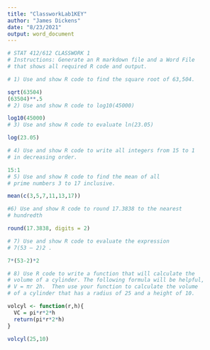 ```yaml
---
title: "ClassworkLab1KEY"
author: "James Dickens"
date: "8/23/2021"
output: word_document
---
```


```r



# STAT 412/612 CLASSWORK 1 
# Instructions: Generate an R markdown file and a Word File
# that shows all required R code and output.

# 1) Use and show R code to find the square root of 63,504.

sqrt(63504)
(63504)**.5
# 2) Use and show R code to log10(45000) 

log10(45000)
# 3) Use and show R code to evaluate ln(23.05) 

log(23.05)

# 4) Use and show R code to write all integers from 15 to 1 
# in decreasing order. 

15:1
# 5) Use and show R code to find the mean of all
# prime numbers 3 to 17 inclusive. 

mean(c(3,5,7,11,13,17))

#6) Use and show R code to round 17.3838 to the nearest
# hundredth 

round(17.3838, digits = 2)

# 7) Use and show R code to evaluate the expression 
# 7(53 – 2)2 .

7*(53-2)*2

# 8) Use R code to write a function that will calculate the 
# volume of a cylinder. The following formula will be helpful,
# V = πr 2h.  Then use your function to calculate the volume
# of a cylinder that has a radius of 25 and a height of 10.

volcyl <- function(r,h){
  VC = pi*r*2*h
  return(pi*r*2*h)
}

volcyl(25,10)






```
